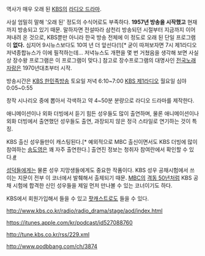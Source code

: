 역사가 매우 오래 된 [[KBS]]의 [[라디오 드라마]]. 

사실 엄밀히 말해 '오래 된' 정도의 수식어로도 부족하다. '''1957년 방송을 시작했고''' 현재까지 방송되고 있기 때문. 말하자면 전설따라 삼천리 방송되던 시절부터 지금까지 이어져내려 온 것으로, KBS뿐만 아니라 한국 방송 전체에 이 정도로 오래 된 단일 프로그램이 '''없다.''' 심지어 9시뉴스보다도 10여 년 더 앞선다(!)[* 굳이 따져보자면 7시 제1라디오 저녁종합뉴스가 이에 필적하는데... 저녁뉴스도 개편을 몇 번 거쳤음을 생각해 보면 사실상 장수왕 프로그램은 이 프로그램이 맞다.] 참고로 장수프로그램의 대명사인 [[전국노래자랑]]은 1970년대초부터 시작.

방송시간은 
[[KBS 한민족방송]] 토요일 저녁 6:10~7:00
[[KBS 제1라디오]] 월요일 심야 0:05~0:55

창작 시나리오 중에 뽑아서 각색하고 약 4~50분 분량으로 라디오 드라마를 제작한다.

애니메이션이나 외화 더빙에서 듣기 힘든 성우들도 많이 출연하며, 물론 애니메이션이나 외화 더빙에서 출연했던 성우들도 출연, 과장되지 않은 정극 스타일로 연기하는 것이 특징. 

KBS 출신 성우들만이 캐스팅된다.[* 예외적으로 MBC 출신이면서도 KBS 더빙에 많이 참여하는 [[송도영]]은 꽤 자주 출연한다.] 출연진 정보는 청취자 참여란에서 확인할 수 있다.[http://www.kbs.co.kr/radio/radio_drama/stage/lis/index.html #]

[[성덕]]들에게는 물론 성우 지망생들에게도 중요한 작품이다. KBS 성우 공채시험에서 쓰이는 지문이 전부 이 코너에서 발췌해서 출제되기 때문. [[MBC]]의 [[격동 50년]]처럼 KBS 공채 시험에 합격한 신인 성우들을 제일 먼저 만나볼 수 있는 코너이기도 하다.

KBS에서 회원가입해서 들을 수 있고 [[팟캐스트]]로도 들을 수 있다.

[[http://www.kbs.co.kr/radio/radio_drama/stage/aod/index.html]]

[[https://itunes.apple.com/kr/podcast/id527088760]]

[[http://tune.kbs.co.kr/rss/229.xml]]

[[http://www.podbbang.com/ch/3874]]
